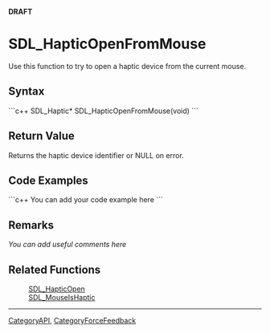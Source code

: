 <!-- pragma section-numbers off -->
<!-- pragma disable-camelcase -->
'''DRAFT'''

= SDL_HapticOpenFromMouse =
Use this function to try to open a haptic device from the current mouse.


== Syntax ==
```c++
SDL_Haptic* SDL_HapticOpenFromMouse(void)
```

== Return Value ==
Returns the haptic device identifier or NULL on error.

== Code Examples ==
```c++
You can add your code example here
```

== Remarks ==
''You can add useful comments here''

== Related Functions ==
:[[SDL_HapticOpen]]
:[[SDL_MouseIsHaptic]]

----
[[CategoryAPI]], [[CategoryForceFeedback]]
